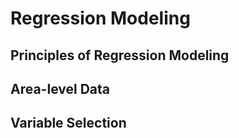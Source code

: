 # Regression Modeling {#regression}


## Principles of Regression Modeling


## Area-level Data


## Variable Selection
